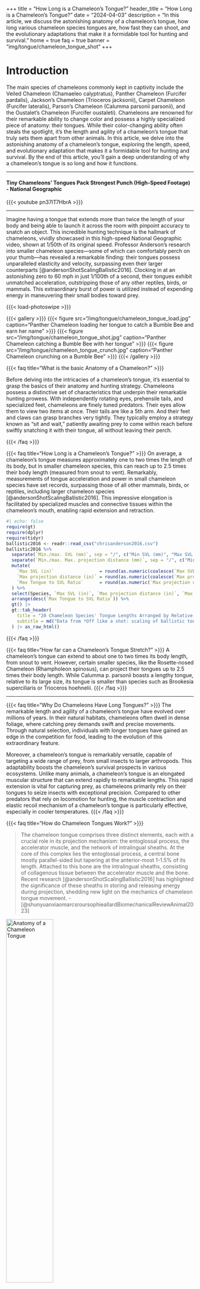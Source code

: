 +++
title = "How Long is a Chameleon's Tongue?"
header_title = "How Long is a Chameleon's Tongue?"
date = "2024-04-03"
description = "In this article, we discuss the astonishing anatomy of a chameleon's tongue, how long various chameleon species tongues are, how fast they can shoot, and the evolutionary adaptations that make it a formidable tool for hunting and survival."
home = true
faq = true
banner = "img/tongue/chameleon_tongue_shot"
+++

# Introduction

The main species of chameleons commonly kept in captivity include the Veiled Chameleon (Chamaeleo calyptratus), Panther Chameleon (Furcifer pardalis), Jackson’s Chameleon (Trioceros jacksonii), Carpet Chameleon (Furcifer lateralis), Parson’s Chameleon (Calumma parsonii parsonii), and the Oustalet’s Chameleon (Furcifer oustaleti). Chameleons are renowned for their remarkable ability to change color and possess a highly specialized piece of anatomy: their tongues. While their color-changing ability often steals the spotlight, it's the length and agility of a chameleon’s tongue that truly sets them apart from other animals. In this article, we delve into the astonishing anatomy of a chameleon’s tongue, exploring the length, speed, and evolutionary adaptation that makes it a formidable tool for hunting and survival. By the end of this article, you'll gain a deep understanding of why a chameleon’s tongue is so long and how it functions.

<hr>
<div itemscope itemprop="VideoObject" itemtype="https://schema.org/VideoObject">
<h4 itemprop="name">Tiny Chameleons’ Tongues Pack Strongest Punch (High-Speed Footage) - National Geographic</h4>
{{{< youtube pn37lT7HbrA >}}}
<link itemprop="embedUrl" href="https://www.youtube.com/embed/pn37lT7HbrA?si=tpqEEtkHgUBeRqKq" />
<hr>
<figcaption itemprop="description">
Imagine having a tongue that extends more than twice the length of your body and being able to launch it across the room with pinpoint accuracy to snatch an object. This incredible hunting technique is the hallmark of chameleons, vividly showcased in this high-speed National Geographic video, shown at 1/50th of its original speed. Professor Anderson's research into smaller chameleon species—some of which can comfortably perch on your thumb—has revealed a remarkable finding: their tongues possess unparalleled elasticity and velocity, surpassing even their larger counterparts [@andersonShotScalingBallistic2016]. Clocking in at an astonishing zero to 60 mph in just 1/100th of a second, their tongues exhibit unmatched acceleration, outstripping those of any other reptiles, birds, or mammals. This extraordinary burst of power is utilized instead of expending energy in maneuvering their small bodies toward prey.
</figcaption>
<meta itemprop="contentUrl" content="https://www.youtube.com/watch?v=pn37lT7HbrA&t=7s" />
<meta itemprop="regionsAllowed" content="US,NL" />
<meta itemprop="thumbnailUrl" content="https://ipardalis.com/img/tongue/nationalgeographic.jpg" />
</div>


{{{< load-photoswipe >}}}

{{{< gallery >}}}
  {{{< figure src="/img/tongue/chameleon_tongue_load.jpg" caption="Panther Chameleon loading her tongue to catch a Bumble Bee and earn her name" >}}}
  {{{< figure src="/img/tongue/chameleon_tongue_shot.jpg" caption="Panther Chameleon catching a Bumble Bee with her tongue" >}}}
  {{{< figure src="/img/tongue/chameleon_tongue_crunch.jpg" caption="Panther Chameleon crunching on a Bumble Bee" >}}}
{{{< /gallery >}}}

{{{< faq title="What is the basic Anatomy of a Chameleon?" >}}}

Before delving into the intricacies of a chameleon's tongue, it's essential to grasp the basics of their anatomy and hunting strategy. Chameleons possess a distinctive set of characteristics that underpin their remarkable hunting prowess. With independently rotating eyes, prehensile tails, and specialized feet, chameleons are finely tuned predators. Their eyes allow them to view two items at once. Their tails are like a 5th arm. And their feet and claws can grasp branches very tightly. They typically employ a strategy known as "sit and wait," patiently awaiting prey to come within reach before swiftly snatching it with their tongue, all without leaving their perch.

{{{< /faq >}}}

{{{< faq title="How Long is a Chameleon's Tongue?" >}}}
On average, a chameleon's tongue measures approximately one to two times the length of its body, but in smaller chameleon species, this can reach up to 2.5 times their body length (measured from snout to vent). Remarkably, measurements of tongue acceleration and power in small chameleon species have set records, surpassing those of all other mammals, birds, or reptiles, including larger chameleon species [@andersonShotScalingBallistic2016]. This impressive elongation is facilitated by specialized muscles and connective tissues within the chameleon's mouth, enabling rapid extension and retraction.

```r
#| echo: false
require(gt)
require(dplyr)
require(tidyr)
ballistic2016 <- readr::read_csv("chrisanderson2016.csv")
ballistic2016 %>% 
  separate(`Min./max. SVL (mm)`, sep = "/", c("Min SVL (mm)", "Max SVL (mm)")) %>%
  separate(`Min./max. Max. projection distance (mm)`, sep = "/", c("Min projection distance (mm)", "Max projection distance (mm)")) %>%
  mutate(
    `Max SVL (in)`                 = round(as.numeric(coalesce(`Max SVL (mm)`, `Min SVL (mm)`)) * 0.0393701, 2),
    `Max projection distance (in)` = round(as.numeric(coalesce(`Max projection distance (mm)`, `Min projection distance (mm)`)) * 0.0393701, 2),
    `Max Tongue to SVL Ratio`      = round(as.numeric(`Max projection distance (in)`) / as.numeric(`Max SVL (in)`), 2)
  ) %>%
  select(Species, `Max SVL (in)`, `Max projection distance (in)`, `Max Tongue to SVL Ratio`) %>%
  arrange(desc(`Max Tongue to SVL Ratio`)) %>%
  gt() |> 
  gt::tab_header(
    title = "20 Chameleon Species' Tongue Lengths Arranged by Relative Size Ratios",
    subtitle = md("Data from *Off like a shot: scaling of ballistic tongue projection reveals extremely high performance in small chameleons*, Anderson 2016")
  ) |> as_raw_html()
```

{{{< /faq >}}}

{{{< faq title="How far can a Chameleon's Tongue Stretch?" >}}}
A chameleon's tongue can extend to about one to two times its body length, from snout to vent. However, certain smaller species, like the Rosette-nosed Chameleon (Rhampholeon spinosus), can project their tongues up to 2.5 times their body length. While Calumma p. parsonii boasts a lengthy tongue, relative to its large size, its tongue is smaller than species such as Brookesia superciliaris or Trioceros hoehnelii.
{{{< /faq >}}}

---

{{{< faq title="Why Do Chameleons Have Long Tongues?" >}}}
The remarkable length and agility of a chameleon's tongue have evolved over millions of years. In their natural habitats, chameleons often dwell in dense foliage, where catching prey demands swift and precise movements. Through natural selection, individuals with longer tongues have gained an edge in the competition for food, leading to the evolution of this extraordinary feature.

Moreover, a chameleon's tongue is remarkably versatile, capable of targeting a wide range of prey, from small insects to larger arthropods. This adaptability boosts the chameleon's survival prospects in various ecosystems. Unlike many animals, a chameleon's tongue is an elongated muscular structure that can extend rapidly to remarkable lengths. This rapid extension is vital for capturing prey, as chameleons primarily rely on their tongues to seize insects with exceptional precision. Compared to other predators that rely on locomotion for hunting, the muscle contraction and elastic recoil mechanism of a chameleon's tongue is particularly effective, especially in cooler temperatures.
{{{< /faq >}}}

{{{< faq title="How do Chameleon Tongues Work?" >}}}

> The chameleon tongue comprises three distinct elements, each with a crucial role in its projection mechanism: the entoglossal process, the accelerator muscle, and the network of intralingual sheaths. At the core of this complex lies the entoglossal process, a central bone mostly parallel-sided but tapering at the anterior-most 1-1.5% of its length. Attached to this bone are the intralingual sheaths, consisting of collagenous tissue between the accelerator muscle and the bone. Recent research [@andersonShotScalingBallistic2016] has highlighted the significance of these sheaths in storing and releasing energy during projection, shedding new light on the mechanics of chameleon tongue movement. - [@shunyuanxiaomarcsroursophieallardBiomechanicalReviewAnimal2023]

<img src="/img/tongue/debray.png" alt="Anatomy of a Chameleon Tongue" width=50% />
<figcaption><em>Manipulators inspired by the tongue of the chameleon</em>, @debrayManipulatorsInspiredTongue2011</figcaption>
<hr>

Chameleon tongues are extremely fast and long, usually even longer than the chameleon's body. They can shoot out really quickly, in just a fraction of a second, to catch flies, bees or other pollinators. Here's how it works in layman's terms: 

The tongue is connected to the back of the mouth by a "U" shaped bone (ceratobranchial or hyoid bone). Chameleons use the same muscles as humans do to move their tongues and swallow, but their tongues have some special features.

The tongue has a hollow part that slides over a long, thin spike called the hyoid horn (entoglossal process). This spike is connected to the middle of the "U" shaped bone. The tongue has three main parts: a sticky tip, muscles that retract it, and muscles that shoot it out (intralingual sheaths). When the chameleon is ready to catch something, it moves its tongue to the front of its mouth and lifts the hyoid bone up. Then, it aims and shoots out its tongue.

The hyoglossus complex works like rings that squeeze around the hyoid horn, pushing the tongue out really fast. The tongue is coated in saliva that helps it stick to prey. After shooting, the tongue is on its own. The chameleon can adjust how far it shoots by using tendons attached to the tip of the hyoid horn.

The tip of the tongue looks like a club and is covered in sticky saliva that helps catch prey. High-speed pictures show a flap of skin trailing behind the club, which helps wrap around prey. However, wet prey like worms or slugs can be hard to catch because the saliva won't stick to them.

When the chameleon pulls its tongue back in, it uses special muscles that fold around the hyoid horn. These muscles stretch out to the tip of the horn when the tongue extends, and then contract to bring the tongue back in. The tongue can pull in about half of the chameleon's body weight. While shooting the tongue out quickly is important for catching prey, pulling it back in doesn't need to be as fast. Most of the time, the tongue collapses and recoils back in like a noodle being sucked up.

<img src="/img/tongue/wainwright.png" alt="The Mechanism Of Tongue Projection In Chameleons" width=75% />
<figcaption><em>The Mechanism Of Tongue Projection In Chameleons: I. Electromyographic Tests Of Functional Hypotheses</em>, page 5, @wainwrightMechanismTongueProjection1992</figcaption>
<hr>

If you would like a good read from 20 years ago on this topic, check out Ken Kalisch's article from 2003 [@kalischOdditiesChameleonTongue2003].

{{{< /faq >}}}

{{{< faq title="How Fast can a Chameleon's Tongue Travel?" >}}}
When a chameleon spots its prey, it sets off a lightning-fast sequence of movements. First, it locks its binocular vision onto the target with remarkable accuracy while its tongue muscles contract. Then, the chameleon's tongue is swiftly propelled forward, reaching speeds of over 12 miles per hour in just 1/100th of a second.

This rapid motion concludes with a slower retraction phase as the prey is pulled back into the chameleon's mouth, where it's crushed with astonishing force. Once captured, the chameleon's tongue pouch ensures the insect remains firmly attached. This entire process unfolds in a fraction of a second, highlighting the agility and precision of chameleon prey capture mechanisms.

```r
#| echo: false
ballistic2016 %>% 
  separate(`Min./max. Max. peak velocity (m s−1)`, sep = "/", c("Min peak velocity (m s−1)", "Max peak velocity (m s−1)")) %>%
  separate(`Min./max. Min. projection duration (ms)`, sep = "/", c("Min projection duration (ms)", "Max projection duration (ms)")) %>%
  separate(`Min./max. Max. peak acceleration (m s−2)`, sep = "/", c("Min peak acceleration (m s−2)", "Max peak acceleration (m s−2)")) %>%
  mutate(
    `Max peak velocity (mph)`    = round(as.numeric(coalesce(`Max peak velocity (m s−1)`, `Min peak velocity (m s−1)`)) * 2.23694, 2),
    `Max projection duration (ms)` = coalesce(`Max projection duration (ms)`, `Min projection duration (ms)`),
    `Max peak acceleration (ft s−2)` = round(as.numeric(gsub(",", "", coalesce(`Max peak acceleration (m s−2)`, `Min peak acceleration (m s−2)`))) * 3.2808398950131)
  ) %>%
  select(Species, `Max projection duration (ms)`, `Max peak velocity (mph)`, `Max peak acceleration (ft s−2)`) %>%
  arrange(desc(`Max peak acceleration (ft s−2)`)) %>%
  gt() |> 
  gt::tab_header(
    title = "20 Chameleon Species' Tongue Projection Speeds",
    subtitle = md("Data from *Off like a shot: scaling of ballistic tongue projection reveals extremely high performance in small chameleons*, Anderson 2016")
  ) |> as_raw_html()
```  

{{{< /faq >}}}

{{{< faq title="How does Temperature Affect a Chameleon's Tongue Speed?" >}}}
<img src="/img/tongue/anderson2010.jpg" alt="Veiled Chameleon Tongue speed and power at varying temperatures" width=75% />
<figcaption>Veiled Chameleon Tongue speed and power at varying temperatures [@andersonBallisticTongueProjection2010]</figcaption>
<hr>
Lower temperatures affect chameleon tongue retraction speeds more than they affect projection speeds. This figure is from a study of Veiled Chameleons (Chamaeleo calyptratus) capturing prey under various temperatures and it shows that they were able to maintain high performance in low temperatures. As we discussed earlier, this is an incredible advantage over other reptiles which need to chase down their prey after heating up.

{{{< /faq >}}}

---

{{{< faq title="What are some common chameleon tongue health problems?" >}}}
The two most common health issues which affect tongue health in chameleons are **Vitamin A deficiency** and **Metabolic Bone Disease (MBD)**. MBD can weaken or deform bones required to project their tongue and Vitamin A deficiency causes aiming problems via poor eye health.

**Dehydration**, **illness**, such as respiratory infection, and **eye injury** can negatively affect your chameleon's ability to capture prey with their tongue. These are usually temporary and after you fix the issue, their tongue function should return to normal.

Another common problem we have seen is when a chameleon injures its tongue while attempting to capture **stationary prey**, such as hornworms. This can lead to a tug-of-war scenario, potentially causing muscle strain or tendon tears in the tongue. 

Lastly, **sharp DIY feeder cups** can also result in tongue decapitation. Please avoid leaving freshly cut plastic edges near where their tongue will fly. And better yet, get yourself a proper feeder run cup from [Sunset Chameleons](https://www.sunsetchameleons.com/) or [Full Throttle Feeders](https://www.fullthrottlefeeders.com/).
{{{< /faq >}}}

---

## Conclusion

In summary, the length of a chameleon's tongue is a remarkable example of nature's ingenuity. From its lightning-fast projection to its exceptional retraction and capture abilities, the chameleon's tongue stands as a testament to evolutionary adaptation. By delving into the mysteries of this extraordinary organ, we develop a deeper admiration for the intricate mechanisms of these incredible creatures. So, the next time you observe your chameleon, pause to marvel at the hidden wonder within its mouth - a tongue that surpasses any other reptile, bird, or mammal in power and length, relative to its body size.

<hr>
{{{< rawhtml >}}}
<p><a href="{{{< ref "/panther-chameleons-for-sale" >}}}"> Panther Chameleons for Sale <i class="fas fa-dragon"></i> </a></p>
<a class="btn btn-template-main" href="{{{< ref "/faq" >}}}"> Frequently Asked Questions <i class="fas fa-backward"></i> Back </a>
{{{< /rawhtml >}}}
<hr>

@andersonShotScalingBallistic2016 collected data on 20 different species of chameleons which we have presented a few different ways above. Here is the raw data exactly as it was presented in Prof. Anderson's 2016 paper: 

```r
#| echo: false
gt(ballistic2016) |> 
  gt::tab_header(
    title = 'Minimum and maximum values of Chameleon Tongue Length and Speed',
    subtitle = md("Data from *Off like a shot: scaling of ballistic tongue projection reveals extremely high performance in small chameleons*")
  ) |> as_raw_html()
```

# References

<hr>